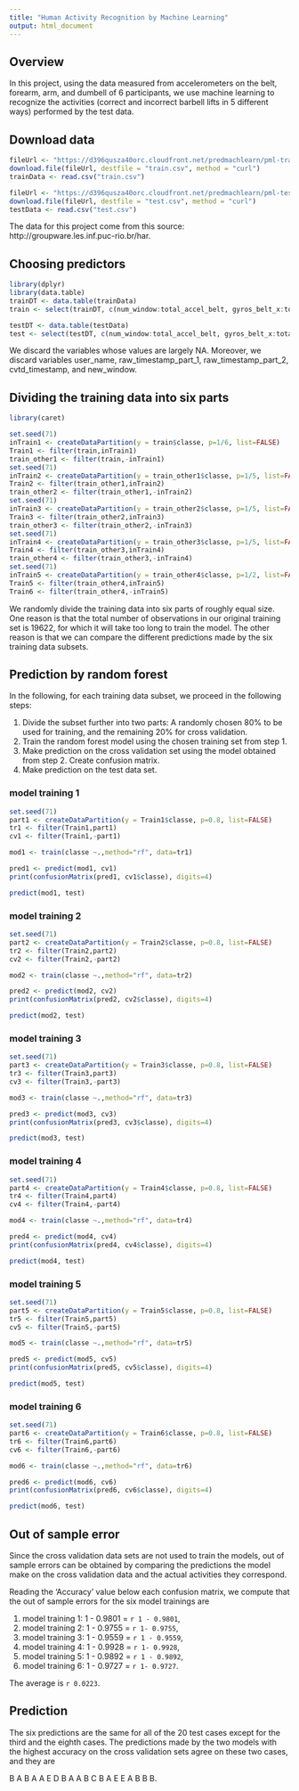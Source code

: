 ```yaml
---
title: "Human Activity Recognition by Machine Learning"
output: html_document
---
```


## Overview
In this project, using the data measured from accelerometers on the belt, forearm, arm, and dumbell of 6 participants, we use machine learning to recognize the activities (correct and incorrect barbell lifts in 5 different ways) performed by the test data. 

## Download data
```r
fileUrl <- "https://d396qusza40orc.cloudfront.net/predmachlearn/pml-training.csv"
download.file(fileUrl, destfile = "train.csv", method = "curl")
trainData <- read.csv("train.csv")

fileUrl <- "https://d396qusza40orc.cloudfront.net/predmachlearn/pml-testing.csv"
download.file(fileUrl, destfile = "test.csv", method = "curl")
testData <- read.csv("test.csv")
```
The data for this project come from this source: http://groupware.les.inf.puc-rio.br/har.

## Choosing predictors
```r
library(dplyr)
library(data.table)
trainDT <- data.table(trainData)
train <- select(trainDT, c(num_window:total_accel_belt, gyros_belt_x:total_accel_arm,gyros_arm_x:magnet_arm_z,roll_dumbbell: yaw_dumbbell,total_accel_dumbbell,gyros_dumbbell_x:yaw_forearm,total_accel_forearm, gyros_forearm_x:classe))

testDT <- data.table(testData)
test <- select(testDT, c(num_window:total_accel_belt, gyros_belt_x:total_accel_arm,gyros_arm_x:magnet_arm_z,roll_dumbbell: yaw_dumbbell,total_accel_dumbbell,gyros_dumbbell_x:yaw_forearm,total_accel_forearm, gyros_forearm_x:magnet_forearm_z))
```
We discard the variables whose values are largely NA. Moreover, we discard variables user_name, raw_timestamp_part_1, raw_timestamp_part_2, cvtd_timestamp, and new_window.

## Dividing the training data into six parts 
```r
library(caret)
```

```r
set.seed(71)
inTrain1 <- createDataPartition(y = train$classe, p=1/6, list=FALSE)
Train1 <- filter(train,inTrain1)
train_other1 <- filter(train,-inTrain1)
set.seed(71)
inTrain2 <- createDataPartition(y = train_other1$classe, p=1/5, list=FALSE)
Train2 <- filter(train_other1,inTrain2)
train_other2 <- filter(train_other1,-inTrain2)
set.seed(71)
inTrain3 <- createDataPartition(y = train_other2$classe, p=1/5, list=FALSE)
Train3 <- filter(train_other2,inTrain3)
train_other3 <- filter(train_other2,-inTrain3)
set.seed(71)
inTrain4 <- createDataPartition(y = train_other3$classe, p=1/5, list=FALSE)
Train4 <- filter(train_other3,inTrain4)
train_other4 <- filter(train_other3,-inTrain4)
set.seed(71)
inTrain5 <- createDataPartition(y = train_other4$classe, p=1/2, list=FALSE)
Train5 <- filter(train_other4,inTrain5)
Train6 <- filter(train_other4,-inTrain5)
```
We randomly divide the training data into six parts of roughly equal size. One reason is that the total number of observations in our original training set is 19622, for which it will take too long to train the model. The other reason is that we can compare the different predictions made by the six training data subsets.

## Prediction by random forest
In the following, for each training data subset, we proceed in the following steps:

1. Divide the subset further into two parts: A randomly chosen 80% to be used for training, and the remaining 20% for cross validation.
2. Train the random forest model using the chosen training set from step 1.
3. Make prediction on the cross validation set using the model obtained from step 2. Create confusion matrix.
4. Make prediction on the test data set.

### model training 1

```r
set.seed(71)
part1 <- createDataPartition(y = Train1$classe, p=0.8, list=FALSE)
tr1 <- filter(Train1,part1)
cv1 <- filter(Train1,-part1)
```

```r
mod1 <- train(classe ~.,method="rf", data=tr1)
```

```r
pred1 <- predict(mod1, cv1)
print(confusionMatrix(pred1, cv1$classe), digits=4)
```

```r
predict(mod1, test)
```

### model training 2

```r
set.seed(71)
part2 <- createDataPartition(y = Train2$classe, p=0.8, list=FALSE)
tr2 <- filter(Train2,part2)
cv2 <- filter(Train2,-part2)
```

```r
mod2 <- train(classe ~.,method="rf", data=tr2)
```

```r
pred2 <- predict(mod2, cv2)
print(confusionMatrix(pred2, cv2$classe), digits=4)
```

```r
predict(mod2, test)
```


### model training 3

```r
set.seed(71)
part3 <- createDataPartition(y = Train3$classe, p=0.8, list=FALSE)
tr3 <- filter(Train3,part3)
cv3 <- filter(Train3,-part3)
```

```r
mod3 <- train(classe ~.,method="rf", data=tr3)
```

```r
pred3 <- predict(mod3, cv3)
print(confusionMatrix(pred3, cv3$classe), digits=4)
```

```r
predict(mod3, test)
```

### model training 4

```r
set.seed(71)
part4 <- createDataPartition(y = Train4$classe, p=0.8, list=FALSE)
tr4 <- filter(Train4,part4)
cv4 <- filter(Train4,-part4)
```

```r
mod4 <- train(classe ~.,method="rf", data=tr4)
```

```r
pred4 <- predict(mod4, cv4)
print(confusionMatrix(pred4, cv4$classe), digits=4)
```

```r
predict(mod4, test)
```

### model training 5

```r
set.seed(71)
part5 <- createDataPartition(y = Train5$classe, p=0.8, list=FALSE)
tr5 <- filter(Train5,part5)
cv5 <- filter(Train5,-part5)
```

```r
mod5 <- train(classe ~.,method="rf", data=tr5)
```

```r
pred5 <- predict(mod5, cv5)
print(confusionMatrix(pred5, cv5$classe), digits=4)
```

```r
predict(mod5, test)
```

### model training 6

```r
set.seed(71)
part6 <- createDataPartition(y = Train6$classe, p=0.8, list=FALSE)
tr6 <- filter(Train6,part6)
cv6 <- filter(Train6,-part6)
```

```r
mod6 <- train(classe ~.,method="rf", data=tr6)
```

```r
pred6 <- predict(mod6, cv6)
print(confusionMatrix(pred6, cv6$classe), digits=4)
```

```r
predict(mod6, test)
```

## Out of sample error

Since the cross validation data sets are not used to train the models, out of sample errors can be obtained by comparing the predictions the model make on the cross validation data and the actual activities they correspond.

Reading the 'Accuracy' value below each confusion matrix, we compute that the out of sample errors for the six model trainings are 

1. model training 1: 1 - 0.9801 = `r 1 - 0.9801`,
2. model training 2: 1 - 0.9755 = `r 1- 0.9755`, 
3. model training 3: 1 - 0.9559 = `r 1 - 0.9559`, 
4. model training 4: 1 - 0.9928 = `r 1- 0.9928`, 
5. model training 5: 1 - 0.9892 = `r 1 - 0.9892`, 
6. model training 6: 1 - 0.9727 = `r 1- 0.9727`. 

The average is `r 0.0223`.

## Prediction

The six predictions are the same for all of the 20 test cases except for the third and the eighth cases. The predictions made by the two models with the highest accuracy on the cross validation sets agree on these two cases, and they are

B A B A A E D B A A B C B A E E A B B B.